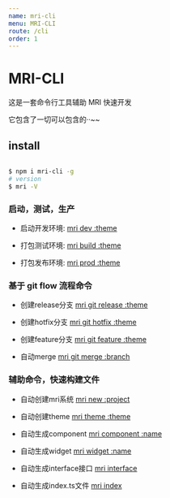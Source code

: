 ```yaml
---
name: mri-cli
menu: MRI-CLI
route: /cli
order: 1
---
```


# MRI-CLI

这是一套命令行工具辅助 MRI 快速开发

它包含了一切可以包含的··~~

## install

``` bash

$ npm i mri-cli -g
# version
$ mri -V

```

### 启动，测试，生产

- 启动开发环境: [mri dev :theme](/cli/mri-dev)

- 打包测试环境: [mri build :theme](/cli/mri-build)

- 打包发布环境: [mri prod :theme](/cli/mri-prod)

### 基于 git flow 流程命令

- 创建release分支 [mri git release :theme](/cli/mri-git)

- 创建hotfix分支 [mri git hotfix :theme](/cli/mri-git)

- 创建feature分支 [mri git feature :theme](/cli/mri-git)

- 自动merge [mri git merge :branch](/cli/mri-git)

### 辅助命令，快速构建文件

- 自动创建mri系统 [mri new :project](/cli/mri-new)

- 自动创建theme [mri theme :theme](/cli/mri-theme)

- 自动生成component [mri component :name](/cli/mri-component)

- 自动生成widget [mri widget :name](/cli/mri-widget)

- 自动生成interface接口 [mri interface](/cli/mri-interface)

- 自动生成index.ts文件 [mri index](/cli/mri-index)

